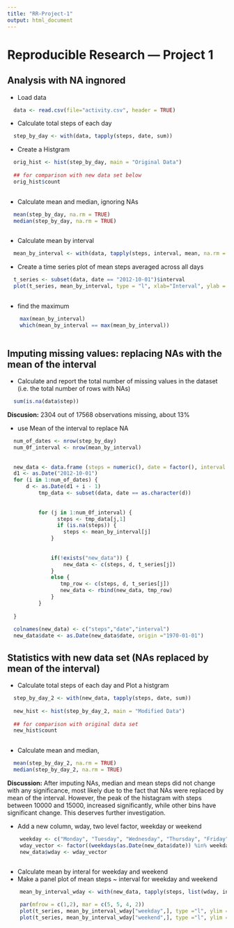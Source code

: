 ---
title: "RR-Project-1"
output: html_document
---


# Reproducible Research --- Project 1

##  Analysis with NA ingnored

- Load data

```{r echo = TRUE}

  data <- read.csv(file="activity.csv", header = TRUE)

```

- Calculate total steps of each day

```{r}

  step_by_day <- with(data, tapply(steps, date, sum))

```
  
- Create a  Histgram

```{r}

  orig_hist <- hist(step_by_day, main = "Original Data")
 
  ## for comparison with new data set below
  orig_hist$count
  
```
  
-  Calculate mean and median, ignoring NAs

```{r}

  mean(step_by_day, na.rm = TRUE)
  median(step_by_day, na.rm = TRUE)
  
```
  
-  Calculate mean by interval

```{r}

  mean_by_interval <- with(data, tapply(steps, interval, mean, na.rm = TRUE))

```
  
- Create a  time series plot of mean steps averaged across all days

```{r}

  t_series <- subset(data, date == "2012-10-01")$interval
  plot(t_series, mean_by_interval, type = "l", xlab="Interval", ylab = "Mean Steps", main = "Original Data")
  
```

-  find the maximum

```{r}
    max(mean_by_interval)
    which(mean_by_interval == max(mean_by_interval))
   
```
   
## Imputing missing values: replacing NAs with the mean of the interval

- Calculate and report the total number of missing values in the dataset (i.e. the total number of rows with NAs)

```{r echo = TRUE}

  sum(is.na(data$step))

```

**Discusion:** 2304 out of 17568 observations missing, about 13%


-  use Mean of the interval to replace NA

```{r}
  num_of_dates <- nrow(step_by_day)
  num_0f_interval <- nrow(mean_by_interval)
  
  
  new_data <- data.frame (steps = numeric(), date = factor(), interval = integer() )  
  d1 <- as.Date("2012-10-01")
  for (i in 1:num_of_dates) {
      d <- as.Date(d1 + i - 1)
          tmp_data <- subset(data, date == as.character(d))
          
          
          for (j in 1:num_0f_interval) {
                steps <- tmp_data[j,1]
                if (is.na(steps)) {
                  steps <- mean_by_interval[j]
              }
            
          
              if(!exists("new_data")) {
                  new_data <- c(steps, d, t_series[j])
              }
              else {
                 tmp_row <- c(steps, d, t_series[j])
                 new_data <- rbind(new_data, tmp_row)
              }
          } 
            
  }
  
  colnames(new_data) <- c("steps","date","interval")
  new_data$date <- as.Date(new_data$date, origin ="1970-01-01")
```

## Statistics with new data set (NAs replaced by mean of the interval)

-  Calculate total steps of each day and Plot a histgram

```{r}

  step_by_day_2 <- with(new_data, tapply(steps, date, sum))
  
  new_hist <- hist(step_by_day_2, main = "Modified Data")
  
  ## for comparison with original data set
  new_hist$count
  
```

- Calculate mean and median, 
 
```{r}

  mean(step_by_day_2, na.rm = TRUE)
  median(step_by_day_2, na.rm = TRUE)

```


**Discussion:** After imputing NAs, median and mean steps did not change with any significance, most likely due to the fact that NAs were replaced by mean of the interval. However, the peak of the histagram with steps between 10000 and 15000, increased significantly, while other bins have significant change. This deserves further investigation.



- Add a new column, wday, two level factor, weekday or weekend

```{r echo= TRUE}
    
    weekday <- c("Monday", "Tuesday", "Wednesday", "Thursday", "Friday")
    wday_vector <- factor((weekdays(as.Date(new_data$date)) %in% weekday), levels=c(TRUE, FALSE), labels=c("weekday", "weekend"))
    new_data$wday <- wday_vector
      
```

- Calculate mean by interal for weekday and weekend
- Make a panel plot of mean steps ~ interval for weekday and weekend

```{r}
    mean_by_interval_wday <- with(new_data, tapply(steps, list(wday, interval), mean))

    par(mfrow = c(1,2), mar = c(5, 5, 4, 2))
    plot(t_series, mean_by_interval_wday["weekday",], type ="l", ylim = c(0, 240), xlab = "Interval", ylab = "Mean Steps", main = "Weekday")
    plot(t_series, mean_by_interval_wday["weekend",], type ="l", ylim = c(0, 240), xlab = "Interval", ylab = "Mean Steps", main = "Weekend")
```